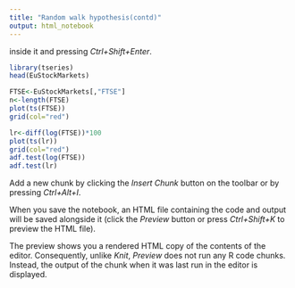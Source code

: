 ```yaml
---
title: "Random walk hypothesis(contd)"
output: html_notebook
---
```


inside it and pressing *Ctrl+Shift+Enter*. 

```r
library(tseries)
head(EuStockMarkets)
```


```r
FTSE<-EuStockMarkets[,"FTSE"]
n<-length(FTSE)
plot(ts(FTSE))
grid(col="red")
```


```r
lr<-diff(log(FTSE))*100
plot(ts(lr))
grid(col="red")
adf.test(log(FTSE))
adf.test(lr)
```

Add a new chunk by clicking the *Insert Chunk* button on the toolbar or by pressing *Ctrl+Alt+I*.

When you save the notebook, an HTML file containing the code and output will be saved alongside it (click the *Preview* button or press *Ctrl+Shift+K* to preview the HTML file).

The preview shows you a rendered HTML copy of the contents of the editor. Consequently, unlike *Knit*, *Preview* does not run any R code chunks. Instead, the output of the chunk when it was last run in the editor is displayed.